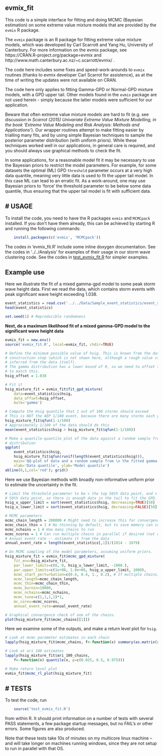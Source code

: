 **evmix_fit**
-------------

This code is a simple interface for fitting and doing MCMC (Bayesian
estimation) on some extreme value mixture models that are provided by the
`evmix` R package. 

The `evmix` package is an R package for fitting extreme value mixture models,
which was developed by Carl Scarrott and Yang Hu, University of Canterbury. For
more information on the evmix package, see
https://CRAN.R-project.org/package=evmix and
http://www.math.canterbury.ac.nz/~c.scarrott/evmix/ .

The code here includes some fixes and speed-work-arounds to `evmix` routines
(thanks to evmix developer Carl Scarrot for assistence), as at the time of
writing the updates were not available on CRAN.

The code here only applies to fitting Gamma-GPD or Normal-GPD mixture models,
with a GPD upper tail. Other models found in the `evmix` package are not used
herein - simply because the latter models were sufficient for our application.

Beware that often extreme value mixture models are hard to fit (e.g. see
discussion in *Scarrot (2015) Univariate Extreme Value Mixture Modelling, in
the book 'Extreme Value Modeling and Risk Analysis: Methods and
Applications'*). Our wrapper routines attempt to make fitting easier by
trialling many fits, and by using simple Bayesian techniques to sample the
posterior parameter distribution (with uniform priors). While these techniques
worked well in our applications, in general care is required, and you should always
use graphical methods to check the fit.

In some applications, for a reasonable model fit it may be necessary to use
the Bayesian priors to restrict the model parameters. For example, for some
datasets the optimal (ML) GPD `threshold` parameter occurs at a very high data
quantile, meaning very little data is used to fit the upper tail model. In this
case ML can lead to an erratic fit. As a work-around, one may use Bayesian
priors to 'force' the threshold parameter to be below some data quantile, thus
ensuring that the upper tail model is fit with sufficient data. 


# **USAGE**
-----------

To install the code, you need to have the R packages `evmix` and `MCMCpack` installed.
If you don't have them already, this can be achieved by starting R and running
the following commands:
```r
    install.packages(c('evmix', 'MCMCpack'))
```

The codes in 'evmix_fit.R' include some inline doxygen documentation. See the
codes in '../../Analysis' for examples of their usage in our storm wave
clustering code. See the codes in [test_evmix_fit.R](test_evmix_fit.R) for
simpler examples.


## **Example use**

Here we illustrate the fit of a mixed gamma-gpd model to some peak storm wave
height data. First we read the data, which contains storm events with peak significant
wave height exceeding 1.038.
```r
event_statistics = read.csv('../../Data/Sample_event_statistics/event_statistics_out.csv')
head(event_statistics)

set.seed(1) # Reproducible randomness
```

**Next, do a maximum likelihood fit of a mixed gamma-GPD model to the
significant wave height data**
```r
evmix_fit = new.env()
source('evmix_fit.R', local=evmix_fit, chdir=TRUE)

# Define the minimum possible value of hsig. This is known from the data
# construction step (which is not shown here, although a rough value can be
# inferred from the data itself). 
# The gamma distribution has a lower bound of 0, so we need to offset the data
# to match this. 
hsig_offset = 1.038

# Fit it
hsig_mixture_fit = evmix_fit$fit_gpd_mixture(
    data=event_statistics$hsig, 
    data_offset=hsig_offset, 
    bulk='gamma')

# Compute the Hsig quantile that 1 out of 100 storms should exceed
# This is NOT the AEP 1/100 event, because there are many storms each year.
hsig_mixture_fit$qfun(1-1/100)
# Approximately 1/100 of the data should do this
mean(event_statistics$hsig > hsig_mixture_fit$qfun(1-1/100))

# Make a quantile-quantile plot of the data against a random sample from the
# distribution
qqplot(
    event_statistics$hsig, 
    hsig_mixture_fit$qfun(runif(length(event_statistics$hsig))),
    main='QQ-plot of data and a random sample from \n the fitted gamma-GPD model',
    xlab='Data quantile', ylab='Model quantile')
abline(0,1,col='red'); grid()
```

Here we use Bayesian methods with broadly non-informative uniform prior to
estimate the uncertainty in the fit.
```r

# Limit the threshold parameter to be < the top 50th data point, and > bottom
# 50th data point, so there is enough data in the tail to fit the GPD.
hsig_u_upper_limit = sort(event_statistics$hsig, decreasing=TRUE)[50] - hsig_offset
hsig_u_lower_limit = sort(event_statistics$hsig, decreasing=FALSE)[50] - hsig_offset

# MCMC parameters
mcmc_chain_length = 200000 # Might need to increase this for convergence
mcmc_chain_thin = 1 # No thinning by default, but to save memory can increase this
mcmc_nchains = 1 # How many chains to run
mcmc_ncores = 1 # Can run multiple chains in parallel if desired (not on windows)
# Annual event rate -- estimate it from the data
annual_event_rate = length(event_statistics[,1])/(2014 - 1979)

# Do MCMC sampling of the model parameters, assuming uniform priors.
hsig_mixture_fit = evmix_fit$mcmc_gpd_mixture(
    fit_env=hsig_mixture_fit, 
    par_lower_limits=c(0, 0, hsig_u_lower_limit, -1000.), 
    par_upper_limits=c(1e+08, 1.0e+08, hsig_u_upper_limit, 1000),
    mcmc_start_perturbation=c(0.4, 0.4, 1., 0.2), # If multiple chains, randomly perturb their starting values
    mcmc_length=mcmc_chain_length,
    mcmc_thin=mcmc_chain_thin,
    mcmc_burnin=10000,
    mcmc_nchains=mcmc_nchains,
    mcmc_tune=c(1,1,1,1)*1,
    mc_cores=mcmc_ncores,
    annual_event_rate=annual_event_rate)

# Graphical convergence check of one of the chains. 
plot(hsig_mixture_fit$mcmc_chains[[1]])

```

Here we examine some of the outputs, and make a return level plot for `hsig`.
```r
# Look at mcmc parameter estimates in each chain
lapply(hsig_mixture_fit$mcmc_chains, f<-function(x) summary(as.matrix(x)))

# Look at ari 100 estimates
lapply(hsig_mixture_fit$ari_100_chains, 
    f<-function(x) quantile(x, p=c(0.025, 0.5, 0.975)))

# Make return level plot
evmix_fit$mcmc_rl_plot(hsig_mixture_fit)
```


# **TESTS**
-----------

To test the code, run
```r
    source('test_evmix_fit.R') 
```

from within R. It should print information on a number of tests with several PASS
statements, a few package startup messages, but no FAIL's or other errors. Some
figures are also produced.

Note that these tests take 10s of minutes on my multicore linux machine --
and will take longer on machines running windows, since they are not setup to
run in parallel with that OS. 
